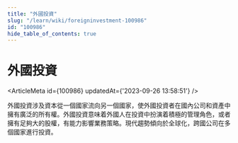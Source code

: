 ```yaml
---
title: "外國投資"
slug: "/learn/wiki/foreigninvestment-100986"
id: "100986"
hide_table_of_contents: true
---
```



# 外國投資

<ArticleMeta id={100986} updatedAt={'2023-09-26 13:58:51'} />
<div className='border-solid border-b border-t-0 my-4 border-[var(--ifm-color-gray-300)]' />

外國投資涉及資本從一個國家流向另一個國家，使外國投資者在國內公司和資產中擁有廣泛的所有權。外國投資意味着外國人在投資中扮演着積極的管理角色，或者擁有足夠大的股權，有能力影響業務策略。現代趨勢傾向於全球化，跨國公司在多個國家進行投資。
